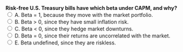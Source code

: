 ::: {.question-block}
<form onsubmit="event.preventDefault(); checkAnswer('module3_mcq_q72')" data-correct-answer="D">
<strong style="display: block;">
Risk‑free U.S. Treasury bills have which beta under CAPM, and why?
</strong>
<label><input type="radio" name="module3_mcq_q72" value="A"> A. Beta = 1, because they move with the market portfolio.</label><br>
<label><input type="radio" name="module3_mcq_q72" value="B"> B. Beta > 0, since they have small inflation risk.</label><br>
<label><input type="radio" name="module3_mcq_q72" value="C"> C. Beta < 0, since they hedge market downturns.</label><br>
<label><input type="radio" name="module3_mcq_q72" value="D"> D. Beta = 0, since their returns are uncorrelated with the market.</label><br>
<label><input type="radio" name="module3_mcq_q72" value="E"> E. Beta undefined, since they are riskless.</label><br>
</form>
<div id="feedback-module3_mcq_q72" class="feedback" data-status="" style="display:none;">
✅ Correct: D. By construction, risk‑free assets have **β=0**; their return does not covary with the market.
</div>
:::
